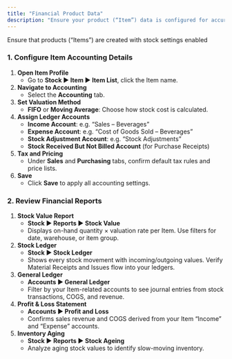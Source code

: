 ```yaml
---
title: "Financial Product Data"
description: "Ensure your product (“Item”) data is configured for accurate financial reports—stock valuation, cost of goods sold, and profit analyses—in the CGIC App. "
---
```


<Info>
  Ensure that products (“Items”) are created with stock settings enabled
</Info>

### 1. Configure Item Accounting Details

1. **Open Item Profile**
   - Go to **Stock ▶️ Item ▶️ Item List**, click the Item name.
2. **Navigate to Accounting**
   - Select the **Accounting** tab.
3. **Set Valuation Method**
   - **FIFO** or **Moving Average**: Choose how stock cost is calculated.
4. **Assign Ledger Accounts**
   - **Income Account**: e.g. “Sales – Beverages”
   - **Expense Account**: e.g. “Cost of Goods Sold – Beverages”
   - **Stock Adjustment Account**: e.g. “Stock Adjustments”
   - **Stock Received But Not Billed Account** (for Purchase Receipts)
5. **Tax and Pricing**
   - Under **Sales** and **Purchasing** tabs, confirm default tax rules and price lists.
6. **Save**
   - Click **Save** to apply all accounting settings.

### 2. Review Financial Reports

1. **Stock Value Report**
   - **Stock ▶️ Reports ▶️ Stock Value**
   - Displays on-hand quantity × valuation rate per Item. Use filters for date, warehouse, or item group.
2. **Stock Ledger**
   - **Stock ▶️ Stock Ledger**
   - Shows every stock movement with incoming/outgoing values. Verify Material Receipts and Issues flow into your ledgers.
3. **General Ledger**
   - **Accounts ▶️ General Ledger**
   - Filter by your Item-related accounts to see journal entries from stock transactions, COGS, and revenue.
4. **Profit & Loss Statement**
   - **Accounts ▶️ Profit and Loss**
   - Confirms sales revenue and COGS derived from your Item “Income” and “Expense” accounts.
5. **Inventory Aging**
   - **Stock ▶️ Reports ▶️ Stock Ageing**
   - Analyze aging stock values to identify slow-moving inventory.